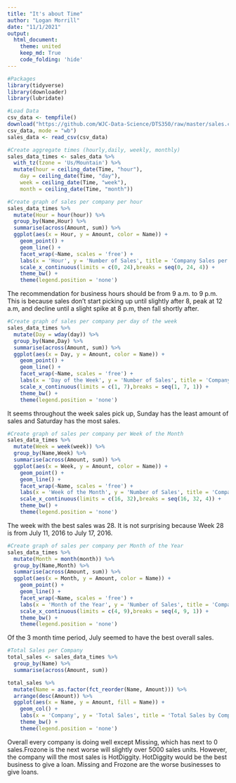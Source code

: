 ```yaml
---
title: "It's about Time"
author: "Logan Morrill"
date: "11/1/2021"
output: 
  html_document:
    theme: united
    keep_md: True
    code_folding: 'hide'
---
```


```r
#Packages
library(tidyverse)
library(downloader)
library(lubridate)
```

```r
#Load Data
csv_data <- tempfile()
download("https://github.com/WJC-Data-Science/DTS350/raw/master/sales.csv", 
csv_data, mode = "wb")
sales_data <- read_csv(csv_data)
```

```r
#Create aggregate times (hourly,daily, weekly, monthly)
sales_data_times <- sales_data %>%
  with_tz(tzone = 'Us/Mountain') %>%
  mutate(hour = ceiling_date(Time, "hour"),
    day = ceiling_date(Time, "day"),
    week = ceiling_date(Time, "week"),
    month = ceiling_date(Time, "month"))
```

```r
#Create graph of sales per company per hour
sales_data_times %>%
  mutate(Hour = hour(hour)) %>%
  group_by(Name,Hour) %>%
  summarise(across(Amount, sum)) %>%
  ggplot(aes(x = Hour, y = Amount, color = Name)) +
    geom_point() +
    geom_line() +
    facet_wrap(~Name, scales = 'free') +
    labs(x = 'Hour', y = 'Number of Sales', title = 'Company Sales per Hour') +
    scale_x_continuous(limits = c(0, 24),breaks = seq(0, 24, 4)) +
    theme_bw() +
    theme(legend.position = 'none')

```
The recommendation for business hours should be from 9 a.m. to 9 p.m. This is because sales don't start picking up until slightly after 8, peak at 12 a.m, and decline until a slight spike at 8 p.m, then fall shortly after.

```r
#Create graph of sales per company per day of the week
sales_data_times %>%
  mutate(Day = wday(day)) %>%
  group_by(Name,Day) %>%
  summarise(across(Amount, sum)) %>%
  ggplot(aes(x = Day, y = Amount, color = Name)) +
    geom_point() +
    geom_line() +
    facet_wrap(~Name, scales = 'free') +
    labs(x = 'Day of the Week', y = 'Number of Sales', title = 'Company Sales per Day') +
    scale_x_continuous(limits = c(1, 7),breaks = seq(1, 7, 1)) +
    theme_bw() +
    theme(legend.position = 'none')
```
It seems throughout the week sales pick up, Sunday has the least amount of sales and Saturday has the most sales.

```r
#Create graph of sales per company per Week of the Month
sales_data_times %>%
  mutate(Week = week(week)) %>%
  group_by(Name,Week) %>%
  summarise(across(Amount, sum)) %>%
  ggplot(aes(x = Week, y = Amount, color = Name)) +
    geom_point() +
    geom_line() +
    facet_wrap(~Name, scales = 'free') +
    labs(x = 'Week of the Month', y = 'Number of Sales', title = 'Company Sales per Week') +
    scale_x_continuous(limits = c(16, 32),breaks = seq(16, 32, 4)) +
    theme_bw() +
    theme(legend.position = 'none')
```

The week with the best sales was 28. It is not surprising because Week 28 is from July 11, 2016 to July 17, 2016.
```r
#Create graph of sales per company per Month of the Year
sales_data_times %>%
  mutate(Month = month(month)) %>%
  group_by(Name,Month) %>%
  summarise(across(Amount, sum)) %>%
  ggplot(aes(x = Month, y = Amount, color = Name)) +
    geom_point() +
    geom_line() +
    facet_wrap(~Name, scales = 'free') +
    labs(x = 'Month of the Year', y = 'Number of Sales', title = 'Company Sales per Week') +
    scale_x_continuous(limits = c(4, 9),breaks = seq(4, 9, 1)) +
    theme_bw() +
    theme(legend.position = 'none')
```
Of the 3 month time period, July seemed to have the best overall sales. 
```r
#Total Sales per Company
total_sales <- sales_data_times %>%
  group_by(Name) %>%
  summarise(across(Amount, sum))

total_sales %>%
  mutate(Name = as.factor(fct_reorder(Name, Amount))) %>%
  arrange(desc(Amount)) %>%
  ggplot(aes(x = Name, y = Amount, fill = Name)) +
    geom_col() +
    labs(x = 'Company', y = 'Total Sales', title = 'Total Sales by Company') +
    theme_bw() +
    theme(legend.position = 'none')
```
  Overall every company is doing well except Missing, which has next to 0 sales.Frozone is the next worse will slightly over 5000 sales units. However, the company will the most sales is HotDiggity. HotDiggity would be the best business to give a loan. Missing and Frozone are the worse businesses to give loans.
